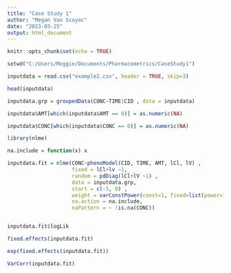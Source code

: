```yaml
---
title: "Case Study 1"
author: "Megan Van Scoyoc"
date: "2023-03-25"
output: html_document
---
```


```r
knitr::opts_chunk$set(echo = TRUE)
```


```r
setwd("C:/Users/Meggie/Documents/Pharmacometrics/CaseStudy1")

inputdata = read.csv("example2.csv", header = TRUE, skip=3)

head(inputdata)

inputdata.grp = groupedData(CONC~TIME|CID , data = inputdata)

```


```r
inputdata$AMT[which(inputdata$AMT == 0)] = as.numeric(NA)

inputdata$CONC[which(inputdata$CONC == 0)] = as.numeric(NA)
```

```r
library(nlme)
```

```r
na.include = function(x) x

inputdata.fit = nlme(CONC~phenoModel(CID, TIME, AMT, lCl, lV) , 
                     fixed = lCl+lv ~1, 
                     random = pdDiag(lCl+lV ~1) , 
                     data = inputdata.grp, 
                     start = c(-5, 0) , 
                     weight = varConstPower(const=1, fixed=list(power=1)) , 
                     na.action = na.include, 
                     naPattern = ~ !is.na(CONC))


inputdata.fit$logLik

fixed.effects(inputdata.fit)

exp(fixed.effects(inputdata.fit))

VarCorr(inputdata.fit)
```

```r

```

```r

```
